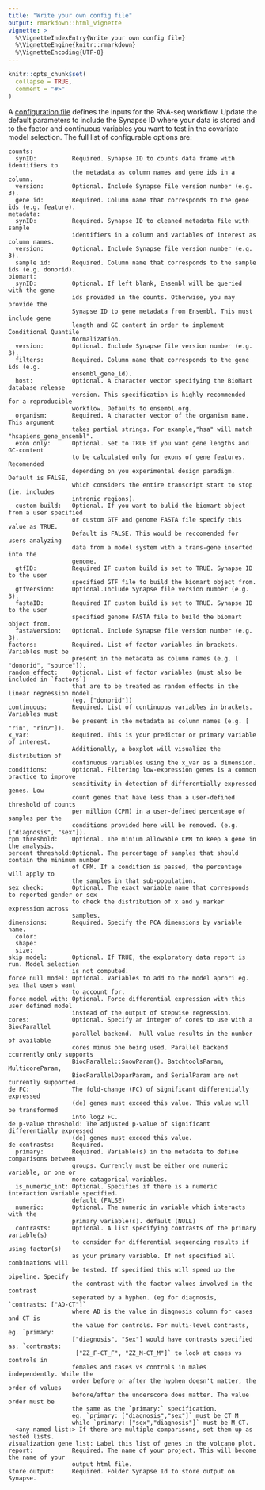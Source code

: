 ```yaml
---
title: "Write your own config file"
output: rmarkdown::html_vignette
vignette: >
  %\VignetteIndexEntry{Write your own config file}
  %\VignetteEngine{knitr::rmarkdown}
  %\VignetteEncoding{UTF-8}
---
```


```r
knitr::opts_chunk$set(
  collapse = TRUE,
  comment = "#>"
)
```

A [configuration file](https://github.com/kelshmo/sageseqr/blob/master/config.yml) defines the inputs for the RNA-seq workflow. Update the default parameters to include the Synapse ID where your data is stored and to the factor and continuous variables you want to test in the covariate model selection. The full list of configurable options are:

```
counts:
  synID:          Required. Synapse ID to counts data frame with identifiers to 
                  the metadata as column names and gene ids in a column.
  version:        Optional. Include Synapse file version number (e.g. 3).
  gene id:        Required. Column name that corresponds to the gene ids (e.g. feature).
metadata:
  synID:          Required. Synapse ID to cleaned metadata file with sample 
                  identifiers in a column and variables of interest as column names. 
  version:        Optional. Include Synapse file version number (e.g. 3).
  sample id:      Required. Column name that corresponds to the sample ids (e.g. donorid).
biomart:
  synID:          Optional. If left blank, Ensembl will be queried with the gene 
                  ids provided in the counts. Otherwise, you may provide the
                  Synapse ID to gene metadata from Ensembl. This must include gene
                  length and GC content in order to implement Conditional Quantile
                  Normalization. 
  version:        Optional. Include Synapse file version number (e.g. 3).
  filters:        Required. Column name that corresponds to the gene ids (e.g. 
                  ensembl_gene_id).
  host:           Optional. A character vector specifying the BioMart database release
                  version. This specification is highly recommended for a reproducible           
                  workflow. Defaults to ensembl.org.
  organism:       Required. A character vector of the organism name. This argument 
                  takes partial strings. For example,"hsa" will match "hsapiens_gene_ensembl".
  exon only:      Optional. Set to TRUE if you want gene lengths and GC-content
                  to be calculated only for exons of gene features. Recomended 
                  depending on you experimental design paradigm. Default is FALSE,
                  which considers the entire transcript start to stop (ie. includes
                  intronic regions).
  custom build:   Optional. If you want to bulid the biomart object from a user specified
                  or custom GTF and genome FASTA file specify this value as TRUE.
                  Default is FALSE. This would be reccomended for users analyzing
                  data from a model system with a trans-gene inserted into the 
                  genome.
  gtfID:          Required IF custom build is set to TRUE. Synapse ID to the user
                  specified GTF file to build the biomart object from.
  gtfVersion:     Optional.Include Synapse file version number (e.g. 3).
  fastaID:        Required IF custom build is set to TRUE. Synapse ID to the user
                  specified genome FASTA file to build the biomart object from.
  fastaVersion:   Optional. Include Synapse file version number (e.g. 3).
factors:          Required. List of factor variables in brackets. Variables must be 
                  present in the metadata as column names (e.g. [ "donorid", "source"]).
random_effect:    Optional. List of factor variables (must also be included in `factors`)
                  that are to be treated as random effects in the linear regression model.
                  (eg. ["donorid"])
continuous:       Required. List of continuous variables in brackets. Variables must 
                  be present in the metadata as column names (e.g. [ "rin", "rin2"]).
x_var:            Required. This is your predictor or primary variable of interest. 
                  Additionally, a boxplot will visualize the distribution of 
                  continuous variables using the x_var as a dimension.
conditions:       Optional. Filtering low-expression genes is a common practice to improve
                  sensitivity in detection of differentially expressed genes. Low
                  count genes that have less than a user-defined threshold of counts 
                  per million (CPM) in a user-defined percentage of samples per the
                  conditions provided here will be removed. (e.g. ["diagnosis", "sex"]). 
cpm threshold:    Optional. The minium allowable CPM to keep a gene in the analysis.
percent threshold:Optional. The percentage of samples that should contain the minimum number
                  of CPM. If a condition is passed, the percentage will apply to 
                  the samples in that sub-population. 
sex check:        Optional. The exact variable name that corresponds to reported gender or sex
                  to check the distribution of x and y marker expression across
                  samples.
dimensions:       Required. Specify the PCA dimensions by variable name. 
  color:
  shape:
  size:
skip model:       Optional. If TRUE, the exploratory data report is run. Model selection
                  is not computed.
force null model: Optional. Variables to add to the model aprori eg. sex that users want
                  to account for.
force model with: Optional. Force differential expression with this user defined model
                  instead of the output of stepwise regression.
cores:            Optional. Specify an integer of cores to use with a BiocParallel 
                  parallel backend.  Null value results in the number of available
                  cores minus one being used. Parallel backend ccurrently only supports
                  BiocParallel::SnowParam(). BatchtoolsParam, MulticoreParam, 
                  BiocParallelDoparParam, and SerialParam are not currently supported.
de FC:            The fold-change (FC) of significant differentially expressed 
                  (de) genes must exceed this value. This value will be transformed
                  into log2 FC.
de p-value threshold: The adjusted p-value of significant differentially expressed 
                  (de) genes must exceed this value.
de contrasts:     Required. 
  primary:        Required. Variable(s) in the metadata to define comparisons between 
                  groups. Currently must be either one numeric variable, or one or
                  more catagorical variables.
  is_numeric_int: Optional. Specifies if there is a numeric interaction variable specified.
                  default (FALSE)
  numeric:        Optional. The numeric in variable which interacts with the 
                  primary variable(s). default (NULL)
  contrasts:      Optional. A list specifying contrasts of the primary variable(s) 
                  to consider for differential sequencing results if using factor(s)
                  as your primary variable. If not specified all combinations will
                  be tested. If specified this will speed up the pipeline. Specify 
                  the contrast with the factor values involved in the contrast 
                  seperated by a hyphen. (eg for diagnosis, `contrasts: ["AD-CT"]`
                  where AD is the value in diagnosis column for cases and CT is 
                  the value for controls. For multi-level contrasts, eg. `primary:
                  ["diagnosis", "Sex"] would have contrasts specified as; `contrasts:
                   ["ZZ_F-CT_F", "ZZ_M-CT_M"]` to look at cases vs controls in 
                  females and cases vs controls in males independently. While the
                  order before or after the hyphen doesn't matter, the order of values
                  before/after the underscore does matter. The value order must be
                  the same as the `primary:` specification. 
                  eg. `primary: ["diagnosis","sex"]` must be CT_M 
                  while `primary: ["sex","diagnosis"]` must be M_CT. 
  <any named list:> If there are multiple comparisons, set them up as nested lists.
visualization gene list: Label this list of genes in the volcano plot.
report:           Required. The name of your project. This will become the name of your 
                  output html file.
store output:     Required. Folder Synapse Id to store output on Synapse.
```
